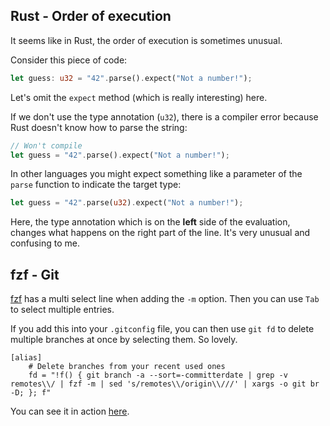 

<ArticleLayout title={title} description={description} publishedAt={publishedAt}>

## Rust - Order of execution

It seems like in Rust, the order of execution is sometimes unusual.

Consider this piece of code:

```rust
let guess: u32 = "42".parse().expect("Not a number!");
```

Let's omit the `expect` method (which is really interesting) here.

If we don't use the type annotation (`u32`), there is a compiler error because Rust doesn't know how to parse the string:

```rust
// Won't compile
let guess = "42".parse().expect("Not a number!");
```

In other languages you might expect something like a parameter of the `parse` function to indicate the target type:

```rust
let guess = "42".parse(u32).expect("Not a number!");
```

Here, the type annotation which is on the **left** side of the evaluation, changes what happens on the right part of the line. It's very unusual and confusing to me.

## fzf - Git

[fzf](https://github.com/junegunn/fzf) has a multi select line when adding the `-m` option. Then you can use `Tab` to select multiple entries.

If you add this into your `.gitconfig` file, you can then use `git fd` to delete multiple branches at once by selecting them. So lovely.

```
[alias]
    # Delete branches from your recent used ones
    fd = "!f() { git branch -a --sort=-committerdate | grep -v remotes\\/ | fzf -m | sed 's/remotes\\/origin\\///' | xargs -o git br -D; }; f"
```

You can see it in action [here](https://asciinema.org/a/531520).

</ArticleLayout>
